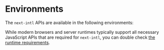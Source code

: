 
# Environments

The `next-intl` APIs are available in the following environments:

<div className="mt-8 flex flex-col gap-4 md:w-2/3">
  <Card
    arrow
    title="Server & Client Components"
    href="/docs/environments/server-client-components"
  />
  <Card
    arrow
    title="Metadata API & Route Handlers"
    href="/docs/environments/metadata-route-handlers"
  />
  <Card
    arrow
    title="Error files (e.g. not-found)"
    href="/docs/environments/error-files"
  />
  <Card arrow title="Sitemaps" href="/docs/environments/sitemap" />
  <Card
    arrow
    title="Core library (agnostic)"
    href="/docs/environments/core-library"
  />
</div>

While modern browsers and server runtimes typically support all necessary JavaScript APIs that are required for `next-intl`, you can double check [the runtime requirements](/docs/environments/runtime-requirements).

